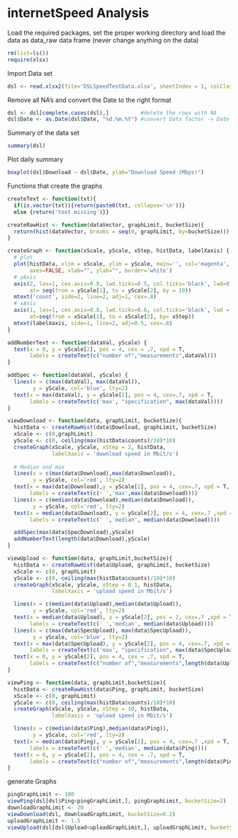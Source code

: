 internetSpeed Analysis
========================================================
Load the required packages, set the proper working directory and load the data as data_raw data frame (never change anything on the data)
```r
rm(list=ls())
require(xlsx)
```
Import Data set
```r
dsl <- read.xlsx2(file='DSLSpeedTestData.xlsx', sheetIndex = 1, colClasses = NA)
```
Remove all NA's and convert the Date to the right format
```r
dsl <- dsl[complete.cases(dsl),]          #delete the rows with NA
dsl$Date <- as.Date(dsl$Date, "%d.%m.%Y") #convert Data factor -> Date
```
Summary of the data set
```r
summary(dsl)
```
Plot daily summary
```r
boxplot(dsl$Download ~ dsl$Date, ylab="Download Speed (Mbps)")
```
Functions that create the graphs
```r
createText <- function(txt){
  if(is.vector(txt)){return(paste0(txt, collapse='\n'))}
  else {return('text missing')}}

createRawHist <- function(dataVector, graphLimit, bucketSize){
  return(hist(dataVector, breaks = seq(0, graphLimit, by=bucketSize)))
}

createGraph <- function(xScale, yScale, xStep, histData, labelXaxis) {
  # plot 
  plot(histData, xlim = xScale, ylim = yScale, main='', col='magenta',
       axes=FALSE, xlab="", ylab="", border='white')
  # yAxis
  axis(2, las=1, cex.axis=0.8, lwd.ticks=0.5, col.ticks='black', lwd=0, tck=-0.025,
       at= seq(from = yScale[1], to = yScale[2], by = 10))
  mtext('count', side=2, line=2, adj=1, cex=.8)
  # xAxis
  axis(1, las=1, cex.axis=0.8, lwd.ticks=0.6, col.ticks='black', lwd = 1,
       at=seq(from = xScale[1], to = xScale[2], by= xStep))
  mtext(labelXaxis, side=1, line=2, adj=0.5, cex=.8)
}

addNumberText <- function(dataVal, yScale) {
  text(x = 0, y = yScale[2], pos = 4, cex = .7, xpd = T,
       labels = createText(c("number of","measurements",dataVal)))
}

addSpec <- function(dataVal, yScale) {
  lines(x = c(max(dataVal), max(dataVal)), 
        y = yScale, col='blue', lty=2)
  text(x = max(dataVal), y = yScale[2], pos = 4, cex=.7, xpd = T,
       labels = createText(c('max', "specification", max(dataVal))))
}

viewDownload <- function(data, graphLimit, bucketSize){
  histData <- createRawHist(data$Download, graphLimit, bucketSize)
  xScale <- c(0,graphLimit)
  yScale <- c(0, ceiling(max(histData$counts)/10)*10)
  createGraph(xScale, yScale, xStep = 2, histData, 
              labelXaxis = 'download speed in Mbit/s')
  
  # Median and max
  lines(x = c(max(data$Download),max(data$Download)), 
        y = yScale, col='red', lty=2)
  text(x = max(data$Download),y = yScale[2], pos = 4, cex=.7, xpd = T, 
       labels = createText(c(' ','max',max(data$Download))))
  lines(x = c(median(data$Download),median(data$Download)), 
        y = yScale, col='red', lty=2)
  text(x = median(data$Download), y = yScale[2], pos = 4, cex=.7 ,xpd = T,
       labels = createText(c(' ','median', median(data$Download))))

  addSpec(max(data$SpecDownload),yScale)
  addNumberText(length(data$Download),yScale)
}

viewUpload <- function(data, graphLimit,bucketSize){
  histData <- createRawHist(data$Upload, graphLimit, bucketSize)
  xScale <- c(0, graphLimit)
  yScale <- c(0, ceiling(max(histData$counts)/10)*10)
  createGraph(xScale, yScale, xStep = 0.1, histData, 
              labelXaxis = 'upload speed in Mbit/s')

  lines(x = c(median(data$Upload),median(data$Upload)), 
        y = yScale, col='red', lty=2)
  text(x = median(data$Upload), y = yScale[2], pos = 2, cex=.7 ,xpd = T,
       labels = createText(c(' ','median', median(data$Upload))))
  lines(x = c(max(data$SpecUpload), max(data$SpecUpload)), 
        y = yScale, col='blue', lty=2)
  text(x = max(data$SpecUpload), y = yScale[2], pos = 4, cex=.7, xpd = T,
       labels = createText(c('max', "specification", max(data$SpecUpload))))
  text(x = 0, y = yScale[2], pos = 4, cex = .7, xpd = T,
       labels = createText(c("number of","measurements",length(data$Upload))))
}

viewPing <- function(data, graphLimit,bucketSize){
  histData <- createRawHist(data$Ping, graphLimit, bucketSize)
  xScale <- c(0, graphLimit)
  yScale <- c(0, ceiling(max(histData$counts)/10)*10)
  createGraph(xScale, yScale, xStep = 10, histData, 
              labelXaxis = 'upload speed in Mbit/s')

  lines(x = c(median(data$Ping),median(data$Ping)), 
        y = yScale, col='red', lty=2)
  text(x = median(data$Ping), y = yScale[2], pos = 4, cex=.7 ,xpd = T,
       labels = createText(c(' ','median', median(data$Ping))))
  text(x = 0, y = yScale[2], pos = 4, cex = .7, xpd = T,
       labels = createText(c("number of","measurements",length(data$Ping))))
}
```
generate Graphs
```r
pingGraphLimit <- 100
viewPing(dsl[dsl$Ping<pingGraphLimit,], pingGraphLimit, bucketSize=2)
downloadGraphLimit <- 20
viewDownload(dsl, downloadGraphLimit, bucketSize=0.2)
uploadGraphLimit <- 1.5
viewUpload(dsl[dsl$Upload<uploadGraphLimit,], uploadGraphLimit, bucketSize=.02)
```

